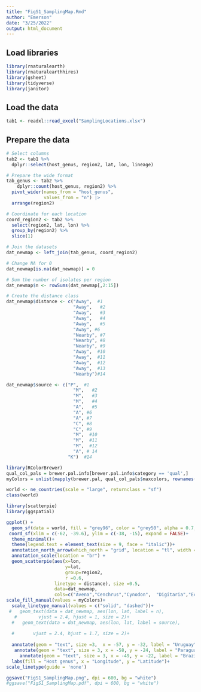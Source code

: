 ```yaml
---
title: "FigS1_SamplingMap.Rmd"
author: "Emerson"
date: "3/25/2022"
output: html_document
---
```



## Load libraries


```r
library(rnaturalearth)
library(rnaturalearthhires)
library(gsheet)
library(tidyverse)
library(janitor)
```

## Load the data

```r


tab1 <- readxl::read_excel("SamplingLocations.xlsx")
```

## Prepare the data

```r

# Select columns
tab2 <- tab1 %>% 
  dplyr::select(host_genus, region2, lat, lon, lineage)

# Prepare the wide format
tab_genus <- tab2 %>% 
    dplyr::count(host_genus, region2) %>% 
  pivot_wider(names_from = "host_genus",
              values_from = "n") |> 
  arrange(region2)

# Coordinate for each location
coord_region2 <- tab2 %>% 
  select(region2, lat, lon) %>% 
  group_by(region2) %>% 
  slice(1)

# Join the datasets
dat_newmap <- left_join(tab_genus, coord_region2)

# Change NA for 0
dat_newmap[is.na(dat_newmap)] = 0

# Sum the number of isolates per region
dat_newmap$n <- rowSums(dat_newmap[,2:15])

# Create the distance class
dat_newmap$distance <- c("Away",  #1
                         "Away",   #2
                         "Away",   #3
                         "Away",   #4
                         "Away",   #5
                         "Away", #6
                         "Nearby", #7
                         "Nearby", #8
                         "Nearby", #9
                         "Away",  #10
                         "Away",  #11
                         "Away",  #12
                         "Away",  #13
                         "Nearby")#14

dat_newmap$source <- c("P",  #1
                         "M",   #2
                         "M",   #3
                         "M",   #4
                         "A",   #5
                         "A", #6
                         "A", #7
                         "C", #8
                         "C", #9
                         "M",  #10
                         "M",  #11
                         "M",  #12
                         "A", # 14
                       "K")  #14


```


```r
library(RColorBrewer)
qual_col_pals = brewer.pal.info[brewer.pal.info$category == 'qual',]
myColors = unlist(mapply(brewer.pal, qual_col_pals$maxcolors, rownames(qual_col_pals)))
```


```r
world <- ne_countries(scale = "large", returnclass = "sf")
class(world)

library(scatterpie)
library(ggspatial)

ggplot() +
  geom_sf(data = world, fill = "grey96", color = "grey50", alpha = 0.7, size = 0.3)+
 coord_sf(xlim = c(-62, -39.6), ylim = c(-38, -15), expand = FALSE)+
  theme_minimal()+ 
  theme(legend.text = element_text(size = 9, face = "italic"))+
  annotation_north_arrow(which_north = "grid", location = "tl", width = unit(1, "cm"))+
  annotation_scale(location = "br") +
  geom_scatterpie(aes(x=lon, 
                      y=lat, 
                      group=region2,
                      r =0.6, 
                  linetype = distance), size =0.5,
                  data=dat_newmap, 
                  cols=c("Avena","Cenchrus","Cynodon",  "Digitaria","Echinochloa","Eleusine","Elionorus","Lolium","Luziola","Melinis","Oryza","Setaria","Urochloa", "Bromus"))+
scale_fill_manual(values = myColors)+
  scale_linetype_manual(values = c("solid", "dashed"))+
 #   geom_text(data = dat_newmap, aes(lon, lat, label = n),
   #        vjust = 2.4, hjust = 1, size = 2)+
  #   geom_text(data = dat_newmap, aes(lon, lat, label = source),
   
  #       vjust = 2.4, hjust = 1.7, size = 2)+
  
  annotate(geom = "text", size =3,  x = -57, y = -32, label = "Uruguay")+
   annotate(geom = "text", size = 3, x = -58, y = -24, label = "Paraguay")+
     annotate(geom = "text", size = 3, x = -49, y = -22, label = "Brazil")+
  labs(fill = "Host genus", x = "Longitude", y = "Latitude")+
scale_linetype(guide = 'none')

ggsave("FigS1_SamplingMap.png", dpi = 600, bg = "white")
#ggsave("FigS1_SamplingMap.pdf", dpi = 600, bg = "white")
```









